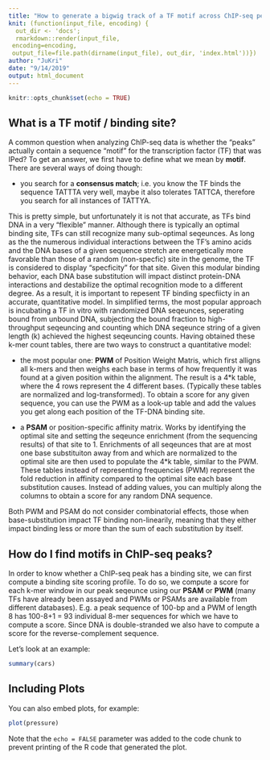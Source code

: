 ```yaml
---
title: "How to generate a bigwig track of a TF motif across ChIP-seq peaks"
knit: (function(input_file, encoding) {
  out_dir <- 'docs';
  rmarkdown::render(input_file,
 encoding=encoding,
 output_file=file.path(dirname(input_file), out_dir, 'index.html'))})
author: "JuKri"
date: "9/14/2019"
output: html_document
---
```


```r
knitr::opts_chunk$set(echo = TRUE)
```

## What is a TF motif / binding site? 

A common question when analyzing ChIP-seq data is whether the "peaks" actually contain a sequence "motif" for the transcription factor (TF) that was IPed? To get an answer, we first have to define what we mean by **motif**. There are several ways of doing though: 

* you search for a **consensus match**; i.e. you know the TF binds the sequence TATTTA very well, maybe it also tolerates TATTCA, therefore you search for all instances of TATTYA.

This is pretty simple, but unfortunately it is not that accurate, as TFs bind DNA in a very "flexible" manner. Although there is typically an optimal binding site, TFs can still recognize many sub-optimal seqeunces. As long as the the numerous individual interactions between the TF's amino acids and the DNA bases of a given sequence stretch are energetically more favorable than those of a random (non-specfic) site in the genome, the TF is considered to display "specficity" for that site. Given this modular binding behavior, each DNA base substitution will impact distinct protein-DNA interactions and destabilize the optimal recognition mode to a different degree.  As a result, it is important to repesent TF binding specfiicty in an accurate, quantitative model. In simplified terms, the most popular approach is incubating a TF in vitro with randomized DNA seqeunces, seperating bound from unbound DNA, subjecting the bound fraction to high-throughput seqeuncing and counting which DNA seqeunce string of a given length (k) achieved the highest seqeuncing counts. Having obtained these k-mer count tables, there are two ways to construct a quantitative model:

* the most popular one: **PWM** of Position Weight Matris, which first alligns all k-mers and then weighs each base in terms of how frequently it was found at a given position within the alignment. The result is a 4*k table, where the 4 rows represent the 4 different bases. (Typically these tables are normalized and log-transformed). To obtain a score for any given sequence, you can use the PWM as a look-up table and add the values you get along each position of the TF-DNA binding site.

* a **PSAM** or position-specific affinity matrix. Works by identifying the optimal site and setting the seqeunce enrichment (from the sequencing results) of that site to 1. Enrichments of all seqeunces that are at most one base substituiton away from and which are normalized to the optimal site are then used to populate the 4*k table, similar to the PWM. These tables instead of representing frequencies (PWM) represent the fold reduction in affinity compared to the optimal site each base substitution causes. Instead of adding values, you can multiply along the columns to obtain a score for any random DNA sequence. 

Both PWM and PSAM do not consider combinatorial effects, those when base-substitution impact TF binding non-linearily, meaning that they either impact binding less or more than the sum of each substitution by itself.


## How do I find motifs in ChIP-seq peaks?

In order to know whether a ChIP-seq peak has a binding site, we can first compute a binding site scoring profile. To do so, we compute a score for each k-mer window in our peak seqeunce using our **PSAM** or **PWM** (many TFs have already been assayed and PWMs or PSAMs are available from different databases). E.g. a peak sequence of 100-bp and a PWM of length 8 has 100-8+1 = 93 individual 8-mer sequences for which we have to compute a score. Since DNA is double-stranded we also have to compute a score for the reverse-complement sequence.

Let's look at an example:


```r
summary(cars)
```

## Including Plots

You can also embed plots, for example:

```r
plot(pressure)
```

Note that the `echo = FALSE` parameter was added to the code chunk to prevent printing of the R code that generated the plot.
